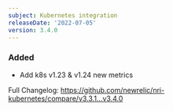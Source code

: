 ```yaml
---
subject: Kubernetes integration
releaseDate: '2022-07-05'
version: 3.4.0
---
```


### Added

 - Add k8s v1.23 & v1.24 new metrics

Full Changelog: https://github.com/newrelic/nri-kubernetes/compare/v3.3.1...v3.4.0
